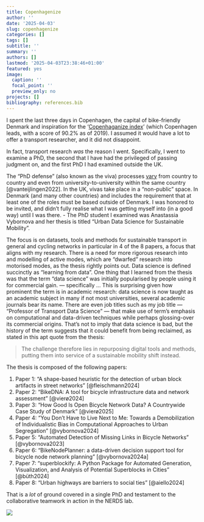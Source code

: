 ```yaml
---
title: Copenhagenize
author: ''
date: '2025-04-03'
slug: copenhagenize
categories: []
tags: []
subtitle: ''
summary: ''
authors: []
lastmod: '2025-04-03T23:38:46+01:00'
featured: yes
image:
  caption: ''
  focal_point: ''
  preview_only: no
projects: []
bibliography: references.bib
---
```


I spent the last three days in Copenhagen, the capital of bike-friendly Denmark and inspiration for the '[Copenhaganize index](https://copenhagenizeindex.eu/)' (which Copenhagen leads, with a score of 90.2% as of 2019).
I assumed it would have a lot to offer a transport researcher, and it did not disappoint.

In fact, transport research *was* the reason I went.
Specifically, I went to examine a PhD, the second that I have had the privileged of passing judgment on, and the first PhD I had examined outside the UK.

The "PhD defense" (also known as the viva) processes [vary](https://eprints.bournemouth.ac.uk/37508/7/624-Article%20Text-966-1-10-20230112.pdf) from country to country and even from university-to-university within the same country [@vanteijlingen2022].
In the UK, vivas take place in a "non-public" space.
In Denmark (and many other countries) and includes the requirement that at least one of the roles must be based outside of Denmark.
I was honored to be invited, and didn't fully realise what I was getting myself into (in a good way) until I was there.
- The PhD student I examined was Anastassia Vybornova and her thesis is titled "Urban Data Science for Sustainable Mobility".

The focus is on datasets, tools and methods for sustainable transport in general and cycling networks in particular in 4 of the 8 papers, a focus that aligns with my research.
There is a need for more rigorous research into and modelling of active modes, which are "dwarfed" research into motorised modes, as the thesis rightly points out.
Data science is defined succinctly as "learning from data".
One thing that I learned from the thesis was that the term "data science" was initially popularised by people using it for commercial gain.
--- specifically ...
This is surprising given how prominent the term is in academic research: data science is now taught as an academic subject in many if not most universities, several academic journals bear its name.
There are even job titles such as my job title --- "Professor of Transport Data Science" --- that make use of term's emphasis on computational and data-driven techniques while perhaps glossing-over its commercial origins.
That's not to imply that data science is bad, but the history of the term suggests that it could benefit from being reclaimed, as stated in this apt quote from the thesis:

> The challenge therefore lies in repurposing digital tools and methods, putting them into service of a sustainable mobility shift instead.

The thesis is composed of the following papers:

1.  Paper 1: "A shape-based heuristic for the detection of urban block artifacts in street networks" [@fleischmann2024]
2.  Paper 2: "BikeDNA: A tool for bicycle infrastructure data and network assessment" [@vierø2024]
3.  Paper 3: "How Good Is Open Bicycle Network Data? A Countrywide Case Study of Denmark" [@vierø2025]
4.  Paper 4: "You Don’t Have to Live Next to Me: Towards a Demobilization of Individualistic Bias in Computational Approaches to Urban Segregation" [@vybornova2024]
5.  Paper 5: "Automated Detection of Missing Links in Bicycle Networks" [@vybornova2023]
6.  Paper 6: "BikeNodePlanner: a data-driven decision support tool for bicycle node network planning" [@vybornova2024a]
7.  Paper 7: "superblockify: A Python Package for Automated Generation, Visualization, and Analysis of Potential Superblocks in Cities" [@büth2024]
8.  Paper 8: "Urban highways are barriers to social ties" [@aiello2024]

That is a *lot* of ground covered in a single PhD and testament to the collaborative teamwork in action in the NERDS lab.

![](images/paste-1.png)